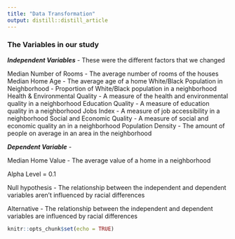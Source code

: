 ```yaml
---
title: "Data Transformation"
output: distill::distill_article
---
```


### The Variables in our study
***Independent Variables*** - These were the different factors that we changed 

 Median Number of Rooms - The average number of rooms of the houses 
 Median Home Age - The average age of a home 
 White/Black Population in Neighborhood - Proportion of White/Black population in a neighborhood
 Health & Environmental Quality -  A measure of the health and environmental quality in a neighborhood
 Education Quality -  A measure of education quality in a neighborhood
 Jobs Index -  A measure of job accessibility in a neighborhood
 Social and Economic Quality -  A measure of social and economic quality an in a neighborhood
 Population Density - The amount of people on average in an area in the neighborhood

***Dependent Variable*** -

 Median Home Value - The average value of a home in a neighborhood
 
Alpha Level = 0.1

Null hypothesis - The relationship between the independent and dependent variables aren't influenced by racial differences

Alternative - The relationship between the independent and dependent variables are influenced by racial differences

```r
knitr::opts_chunk$set(echo = TRUE)
```



